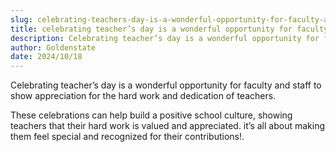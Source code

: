 ```yaml
---
slug: celebrating-teachers-day-is-a-wonderful-opportunity-for-faculty-and-staff
title: celebrating teacher’s day is a wonderful opportunity for faculty and staff
description: Celebrating teacher’s day is a wonderful opportunity for faculty and staff to show appreciation for...
author: Goldenstate
date: 2024/10/18
---
```


Celebrating teacher’s day is a wonderful opportunity for faculty and staff to show appreciation for the hard work and dedication of teachers.

These celebrations can help build a positive school culture, showing teachers that their hard work is valued and appreciated. it’s all about making them feel special and recognized for their contributions!.